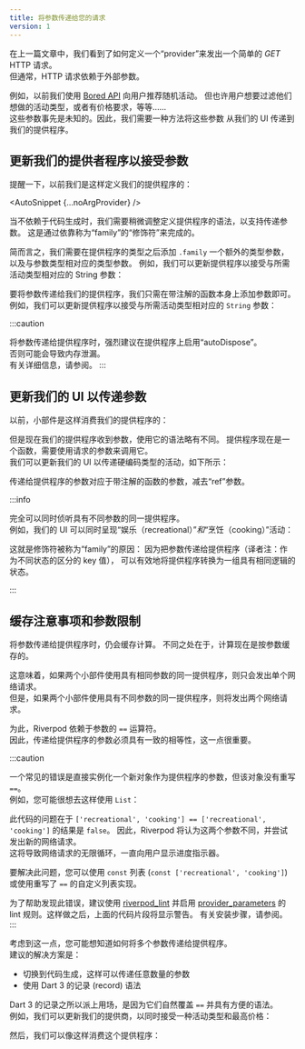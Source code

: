 ```yaml
---
title: 将参数传递给您的请求
version: 1
---
```



<!---
In a previous article, we saw how we could define a "provider" to make
a simple _GET_ HTTP request.  
But often, HTTP requests depend on external parameters.
-->
在上一篇文章中，我们看到了如何定义一个“provider”来发出一个简单的 _GET_ HTTP 请求。  
但通常，HTTP 请求依赖于外部参数。

<!---
For example, previously we used the [Bored API](https://boredapi.com/)
to suggest a random activity to users.
But maybe users would want to filter the type of activity they want to do,
or have price requirements, etc...  
These parameters are not known in advance. So we need a way to pass
these parameters from our UI to our providers.
-->
例如，以前我们使用 [Bored API](https://boredapi.com/) 向用户推荐随机活动。
但也许用户想要过滤他们想做的活动类型，或者有价格要求，等等……  
这些参数事先是未知的。因此，我们需要一种方法将这些参数
从我们的 UI 传递到我们的提供程序。

<!---
## Updating our providers to accept arguments
-->
## 更新我们的提供者程序以接受参数

<!---
As a reminder, previously we defined our provider like this:
-->
提醒一下，以前我们是这样定义我们的提供程序的：

<AutoSnippet {...noArgProvider} />

<When codegen={false}>

<!---
When not relying on code-generation, we need to tweak the syntax for defining
our providers a bit to support passing arguments. This is done by relying on
the "modifier" called "family".
-->
当不依赖于代码生成时，我们需要稍微调整定义提供程序的语法，以支持传递参数。
这是通过依靠称为“family”的“修饰符”来完成的。

<!---
In short, we need to add `.family` after the type of our provider, and
an extra type parameter corresponding to the argument type.
For example, we could update our provider to accept a `String` argument
corresponding to the type of activity desired:
-->
简而言之，我们需要在提供程序的类型之后添加 `.family` 一个额外的类型参数，
以及与参数类型相对应的类型参数。
例如，我们可以更新提供程序以接受与所需活动类型相对应的 String 参数：

<AutoSnippet raw={family} />

</When>

<When codegen={true}>

<!---
To pass parameters to our providers, we can simply add our parameters
on the annotated function itself.  
For example, we could update our provider to accept a `String` argument
corresponding to the type of activity desired:
-->
要将参数传递给我们的提供程序，我们只需在带注解的函数本身上添加参数即可。  
例如，我们可以更新提供程序以接受与所需活动类型相对应的 `String` 参数：

<AutoSnippet raw={codegenFamily} />

</When>

:::caution
<!---
When passing arguments to providers, it is highly encouraged to
enable "autoDispose" on the provider.  
Failing to do so may result in memory leaks.  
See <Link documentID="essentials/auto_dispose" /> for more details.
-->
将参数传递给提供程序时，强烈建议在提供程序上启用“autoDispose”。  
否则可能会导致内存泄漏。  
有关详细信息，请参阅<Link documentID="essentials/auto_dispose" />。
:::

<!---
## Updating our UI to pass arguments
-->
## 更新我们的 UI 以传递参数

<!---
Previously, widgets consumed our provider like this:
-->
以前，小部件是这样消费我们的提供程序的：

<AutoSnippet raw={consumerProvider} />

<!---
But now that our provider receives arguments, the syntax to consume it is slightly
different. The provider is now a function, which needs to be invoked with the parameters
requested.  
We could update our UI to pass a hard-coded type of activity like this:
-->
但是现在我们的提供程序收到参数，使用它的语法略有不同。
提供程序现在是一个函数，需要使用请求的参数来调用它。  
我们可以更新我们的 UI 以传递硬编码类型的活动，如下所示：

<AutoSnippet raw={consumerFamily} />

<When codegen={true}>

<!---
The parameters passed to the provider corresponds to the parameters
of the annotated function, minus the "ref" parameter.
-->
传递给提供程序的参数对应于带注解的函数的参数，减去“ref”参数。

</When>

:::info
<!---
It is entirely possible to listen to the same provider with different arguments
simultaneously.  
For example, our UI could render both "recreational" _and_ "cooking" activities:
-->
完全可以同时侦听具有不同参数的同一提供程序。  
例如，我们的 UI 可以同时呈现“娱乐（recreational）”_和_“烹饪（cooking）”活动：

<AutoSnippet raw={multipleConsumerFamily} />

<When codegen={false}>

<!---
This is the reason why the modifier is called "family": Because passing
parameters to a provider effectively transforms the provider in a group of
states with the same logic under the hood.
-->
这就是修饰符被称为“family”的原因：
因为把参数传递给提供程序（译者注：作为不同状态的区分的 key 值），
可以有效地将提供程序转换为一组具有相同逻辑的状态。

</When>
:::

<!---
## Caching considerations and parameter restrictions
-->
## 缓存注意事项和参数限制

<!---
When passing parameters to providers, the computation is still cached.
The difference is that the computation is now cached per-argument.
-->
将参数传递给提供程序时，仍会缓存计算。
不同之处在于，计算现在是按参数缓存的。

<!---
This means that if two widgets consumes the same provider with the same
parameters, only a single network request will be made.  
But if two widgets consumes the same provider with different parameters,
two network requests will be made.
-->
这意味着，如果两个小部件使用具有相同参数的同一提供程序，则只会发出单个网络请求。  
但是，如果两个小部件使用具有不同参数的同一提供程序，则将发出两个网络请求。

<!---
For this to work, Riverpod relies on the `==` operator of the parameters.  
As such, it is important that the parameters passed to the provider
have consistent equality.
-->
为此，Riverpod 依赖于参数的 `==` 运算符。  
因此，传递给提供程序的参数必须具有一致的相等性，这一点很重要。

:::caution
<!---
A common mistake is to directly instantiate a new object as the parameter
of a provider, when that object does not override `==`.  
For example, you may be tempted to pass a `List` like so:
-->
一个常见的错误是直接实例化一个新对象作为提供程序的参数，但该对象没有重写 `==`。  
例如，您可能很想去这样使用 `List`：

<AutoSnippet raw={consumerListFamily} />

<!---
The problem with this code is that `['recreational', 'cooking'] == ['recreational', 'cooking']` is `false`.
As such, Riverpod will consider that the two parameters are different,
and attempt to make a new network request.  
This would result in an infinite loop of network requests, permanently
showing a progress indicator to the user.
-->
此代码的问题在于 `['recreational', 'cooking'] == ['recreational', 'cooking']` 的结果是 `false`。
因此，Riverpod 将认为这两个参数不同，并尝试发出新的网络请求。  
这将导致网络请求的无限循环，一直向用户显示进度指示器。

<!---
To fix this, you could either use a `const` list (`const ['recreational', 'cooking']`)
or use a custom list implementation that overrides `==`.
-->
要解决此问题，您可以使用 `const` 列表 (`const ['recreational', 'cooking']`)
或使用重写了 `==` 的自定义列表实现。

<!---
To help spot this mistake, it is recommended to use the [riverpod_lint](https://pub.dev/packages/riverpod_lint)
and enable the [provider_parameters](https://github.com/rrousselGit/riverpod/tree/master/packages/riverpod_lint#provider_parameters)
lint rule. Then, the previous snippet would show a warning.
See <Link documentID="introduction/getting_started" hash="enabling-riverpod_lintcustom_lint" /> for installation steps.
-->
为了帮助发现此错误，建议使用 [riverpod_lint](https://pub.dev/packages/riverpod_lint)
并启用 [provider_parameters](https://github.com/rrousselGit/riverpod/tree/master/packages/riverpod_lint#provider_parameters)
的 lint 规则。这样做之后，上面的代码片段将显示警告。
有关安装步骤，请参阅<Link documentID="introduction/getting_started" hash="enabling-riverpod_lintcustom_lint" />。
:::

<When codegen={false}>

<!---
With that in mind, you may wonder how to pass multiple parameters to a provider.  
The recommended solution is either to:
-->
考虑到这一点，您可能想知道如何将多个参数传递给提供程序。  
建议的解决方案是：

<!---
- Switch to code-generation, which enables passing any number of parameters
- Use Dart 3's records
-->
- 切换到代码生成，这样可以传递任意数量的参数
- 使用 Dart 3 的记录 (record) 语法

<!---
The reason why Dart 3's records come in handy is because they
naturally override `==` and have a convenient syntax.  
As an example, we could update our provider to accept both a type of activity
and a maximum price:
-->
Dart 3 的记录之所以派上用场，是因为它们自然覆盖 `==` 并具有方便的语法。  
例如，我们可以更新我们的提供商，以同时接受一种活动类型和最高价格：

<AutoSnippet raw={tupleFamily} />

<!---
We can then consume this provider like so:
-->
然后，我们可以像这样消费这个提供程序：

<AutoSnippet raw={consumerTupleFamily} />

</When>
